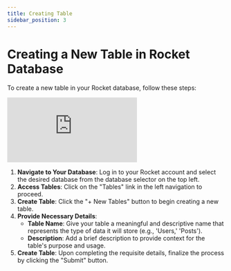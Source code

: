 ```yaml
---
title: Creating Table
sidebar_position: 3
---
```


# Creating a New Table in Rocket Database

To create a new table in your Rocket database, follow these steps:

<div class="videowrapper" style={{ marginBottom: 10 }}>
  <iframe
    src="https://www.youtube.com/embed/eJKFv-jdBc4?rel=0"
    title="YouTube video 
      player"
    frameborder="0"
    allow="accelerometer; autoplay; clipboard-write; 
      encrypted-media; gyroscope; picture-in-picture"
    allowfullscreen
  ></iframe>
</div>

1. **Navigate to Your Database**: Log in to your Rocket account and select the desired database from the database selector on the top left.
2. **Access Tables**: Click on the "Tables" link in the left navigation to proceed.
3. **Create Table**: Click the "+ New Tables" button to begin creating a new table.
4. **Provide Necessary Details**:
   - **Table Name**: Give your table a meaningful and descriptive name that represents the type of data it will store (e.g., 'Users,' 'Posts').
   - **Description**: Add a brief description to provide context for the table's purpose and usage.
5. **Create Table**: Upon completing the requisite details, finalize the process by clicking the "Submit" button.
